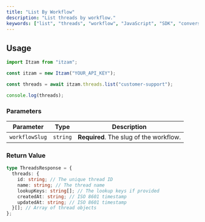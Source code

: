 ```yaml
---
title: "List By Workflow"
description: "List threads by workflow."
keywords: ["list", "threads", "workflow", "JavaScript", "SDK", "conversations"]
---
```


## Usage

```typescript
import Itzam from "itzam";

const itzam = new Itzam("YOUR_API_KEY");

const threads = await itzam.threads.list("customer-support");

console.log(threads);
```

### Parameters

| Parameter      | Type     | Description                             |
| -------------- | -------- | --------------------------------------- |
| `workflowSlug` | `string` | **Required**. The slug of the workflow. |

### Return Value

```typescript
type ThreadsResponse = {
  threads: {
    id: string; // The unique thread ID
    name: string; // The thread name
    lookupKeys: string[]; // The lookup keys if provided
    createdAt: string; // ISO 8601 timestamp
    updatedAt: string; // ISO 8601 timestamp
  }[]; // Array of thread objects
};
```
